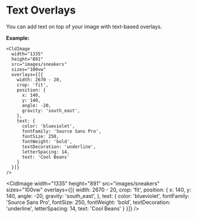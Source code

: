 
# Text Overlays

You can add text on top of your image with text-based overlays.

**Example:**

```
<CldImage
  width="1335"
  height="891"
  src="images/sneakers"
  sizes="100vw"
  overlays={[{
    width: 2670 - 20,
    crop: 'fit',
    position: {
      x: 140,
      y: 140,
      angle: -20,
      gravity: 'south_east',
    },
    text: {
      color: 'blueviolet',
      fontFamily: 'Source Sans Pro',
      fontSize: 250,
      fontWeight: 'bold',
      textDecoration: 'underline',
      letterSpacing: 14,
      text: 'Cool Beans'
    }
  }]}
/>
```

<CldImage
  width="1335"
  height="891"
  src="images/sneakers"
  sizes="100vw"
  overlays={[{
    width: 2670 - 20,
    crop: 'fit',
    position: {
      x: 140,
      y: 140,
      angle: -20,
      gravity: 'south_east',
    },
    text: {
      color: 'blueviolet',
      fontFamily: 'Source Sans Pro',
      fontSize: 250,
      fontWeight: 'bold',
      textDecoration: 'underline',
      letterSpacing: 14,
      text: 'Cool Beans'
    }
  }]}
/>